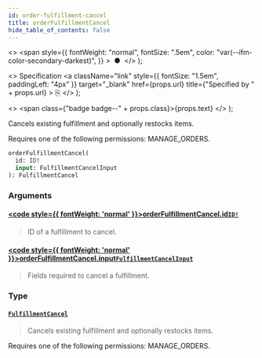 ```yaml
---
id: order-fulfillment-cancel
title: orderFulfillmentCancel
hide_table_of_contents: false
---
```


  <>
    <span
      style={{
        fontWeight: "normal",
        fontSize: ".5em",
        color: "var(--ifm-color-secondary-darkest)",
      }}
    >
      &nbsp;●&nbsp;
    </span>
  </>
);

  <>
    Specification
    <a
      className="link"
      style={{ fontSize: "1.5em", paddingLeft: "4px" }}
      target="\_blank"
      href={props.url}
      title={"Specified by " + props.url}
    >
      ⎘
    </a>
  </>
);

  <>
    <span class={"badge badge--" + props.class}>{props.text}</span>
  </>
);

Cancels existing fulfillment and optionally restocks items.

Requires one of the following permissions: MANAGE_ORDERS.

```graphql
orderFulfillmentCancel(
  id: ID!
  input: FulfillmentCancelInput
): FulfillmentCancel
```

### Arguments

#### [<code style={{ fontWeight: 'normal' }}>orderFulfillmentCancel.<b>id</b></code>](#)<Bullet />[`ID!`](../../../developer/api-reference/scalars/id) <Badge class="secondary" text="non-null"/> <Badge class="secondary" text="scalar"/>

> ID of a fulfillment to cancel.

#### [<code style={{ fontWeight: 'normal' }}>orderFulfillmentCancel.<b>input</b></code>](#)<Bullet />[`FulfillmentCancelInput`](../../../developer/api-reference/inputs/fulfillment-cancel-input) <Badge class="secondary" text="input"/>

> Fields required to cancel a fulfillment.

### Type

#### [`FulfillmentCancel`](../../../developer/api-reference/objects/fulfillment-cancel) <Badge class="secondary" text="object"/>

> Cancels existing fulfillment and optionally restocks items.

Requires one of the following permissions: MANAGE_ORDERS.

>
